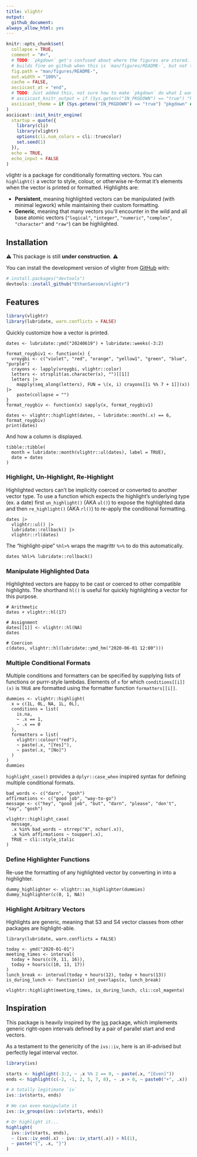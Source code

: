 ```yaml
---
title: vlightr
output:
  github_document:
always_allow_html: yes
---
```


<!-- README.md is generated from README.Rmd. Please edit that file -->

```r
knitr::opts_chunk$set(
  collapse = TRUE,
  comment = "#>",
  # TODO: `pkgdown` get's confused about where the figures are stored. The README
  # builds fine on github when this is `man/figures/README-`, but not the website.
  fig.path = "man/figures/README-",
  out.width = "100%",
  cache = FALSE,
  asciicast_at = "end",
  # TODO: Just added this, not sure how to make `pkgdown` do what I want here
  # asciicast_knitr_output = if (Sys.getenv("IN_PKGDOWN") == "true") "html" else "svg",
  asciicast_theme = if (Sys.getenv("IN_PKGDOWN") == "true") "pkgdown" else "readme"
)
asciicast::init_knitr_engine(
  startup = quote({
    library(cli)
    library(vlightr)
    options(cli.num_colors = cli::truecolor)
    set.seed(1)
  }),
  echo = TRUE,
  echo_input = FALSE
)
```

<!-- badges: start -->

<!-- badges: end -->

vlightr is a package for conditionally formatting vectors. You can `highlight()` a vector to style, colour, or otherwise re-format it's elements when the vector is printed or formatted. Highlights are:

-   **Persistent**, meaning highlighted vectors can be manipulated (with minimal legwork) while maintaining their custom formatting.
-   **Generic**, meaning that many vectors you'll encounter in the wild and all base atomic vectors (`"logical"`, `"integer"`, `"numeric"`, `"complex"`, `"character"` and `"raw"`) can be highlighted.

## Installation

⚠️ This package is still **under construction**. ⚠️

You can install the development version of vlightr from [GitHub](https://github.com/) with:

``` r
# install.packages("devtools")
devtools::install_github("EthanSansom/vlightr")
```

## Features

```r
library(vlightr)
library(lubridate, warn.conflicts = FALSE)
```

Quickly customize how a vector is printed.

```asciicast
dates <- lubridate::ymd("20240619") + lubridate::weeks(-3:2)

format_roygbiv1 <- function(x) {
  vroygbi <- c("violet", "red", "orange", "yellow1", "green", "blue", "purple")
  crayons <- lapply(vroygbi, vlightr::color)
  letters <- strsplit(as.character(x), "")[[1]]
  letters |>
    mapply(seq_along(letters), FUN = \(x, i) crayons[[i %% 7 + 1]](x)) |>
    paste(collapse = "")
}
format_roygbiv <- function(x) sapply(x, format_roygbiv1)

dates <- vlightr::highlight(dates, ~ lubridate::month(.x) == 6, format_roygbiv)
print(dates)
```

And how a column is displayed.

```asciicast
tibble::tibble(
  month = lubridate::month(vlightr::ul(dates), label = TRUE),
  date = dates
)
```

### Highlight, Un-Highlight, Re-Highlight

Highlighted vectors can't be implicitly coerced or converted to another vector type. To use a function which expects the highlight's underlying type (ex. a date) first `un_highlight()` (AKA `ul()`) to expose the highlighted data and then `re_highlight()` (AKA `rl()`) to re-apply the conditional formatting.

```asciicast
dates |>
  vlightr::ul() |>
  lubridate::rollback() |>
  vlightr::rl(dates)
```

The "highlight-pipe" `%hl>%` wraps the magrittr `%>%` to do this automatically.

```asciicast
dates %hl>% lubridate::rollback()
```

### Manipulate Highlighted Data

Highlighted vectors are happy to be cast or coerced to other compatible highlights. The shorthand `hl()` is useful for quickly highlighting a vector for this purpose.

```asciicast
# Arithmetic
dates + vlightr::hl(17)
```

```asciicast
# Assignment
dates[[1]] <- vlightr::hl(NA)
dates
```

```asciicast
# Coercion
c(dates, vlightr::hl(lubridate::ymd_hm("2020-06-01 12:00")))
```

### Multiple Conditional Formats

Multiple conditions and formatters can be specified by supplying lists
of functions or purrr-style lambdas. Elements of `x` for which `conditions[[i]](x)` 
is `TRUE` are formatted using the formatter function `formatters[[i]]`.

```asciicast
dummies <- vlightr::highlight(
  x = c(1L, 0L, NA, 1L, 0L),
  conditions = list(
    is.na, 
    ~ .x == 1, 
    ~ .x == 0
  ),
  formatters = list(
    vlightr::colour("red"), 
    ~ paste(.x, "[Yes]"),
    ~ paste(.x, "[No]")
  )
)
dummies
```

`highlight_case()` provides a `dplyr::case_when` inspired syntax for defining
multiple conditional formats.

```asciicast
bad_words <- c("darn", "gosh")
affirmations <- c("good job", "way-to-go")
message <- c("hey", "good job", "but", "darn", "please", "don't", "say", "gosh")

vlightr::highlight_case(
  message,
  .x %in% bad_words ~ strrep("X", nchar(.x)),
  .x %in% affirmations ~ toupper(.x),
  TRUE ~ cli::style_italic
)
```

### Define Highlighter Functions

Re-use the formatting of any highlighted vector by converting in into a highlighter.

```asciicast
dummy_highlighter <- vlightr::as_highlighter(dummies)
dummy_highlighter(c(0, 1, NA))
```

### Highlight Arbitrary Vectors

Highlights are generic, meaning that S3 and S4 vector classes from other packages are highlight-able.

```asciicast
library(lubridate, warn.conflicts = FALSE)

today <- ymd("2020-01-01")
meeting_times <- interval(
  today + hours(c(9, 11, 16)), 
  today + hours(c(10, 13, 17))
)
lunch_break <- interval(today + hours(12), today + hours(13))
is_during_lunch <- function(x) int_overlaps(x, lunch_break)

vlightr::highlight(meeting_times, is_during_lunch, cli::col_magenta)
```

## Inspiration

This package is heavily inspired by the [ivs](https://github.com/DavisVaughan/ivs) package, which implements generic right-open intervals defined by a pair of parallel start and end vectors.

As a testament to the genericity of the `ivs::iv`, here is an ill-advised but perfectly legal interval vector.

```r
library(ivs)

starts <- highlight(-3:2, ~ .x %% 2 == 0, ~ paste(.x, "[Even]"))
ends <- highlight(c(-2, -1, 2, 5, 7, 8), ~ .x > 0, ~ paste0("+", .x))

# A totally legitimate `iv`
ivs::iv(starts, ends)
```

```r
# We can even manipulate it
ivs::iv_groups(ivs::iv(starts, ends))
```

```r
# Or highlight it...
highlight(
  ivs::iv(starts, ends), 
  ~ (ivs::iv_end(.x) - ivs::iv_start(.x)) > hl(1),
  ~ paste("{", .x, "}")
)
```
